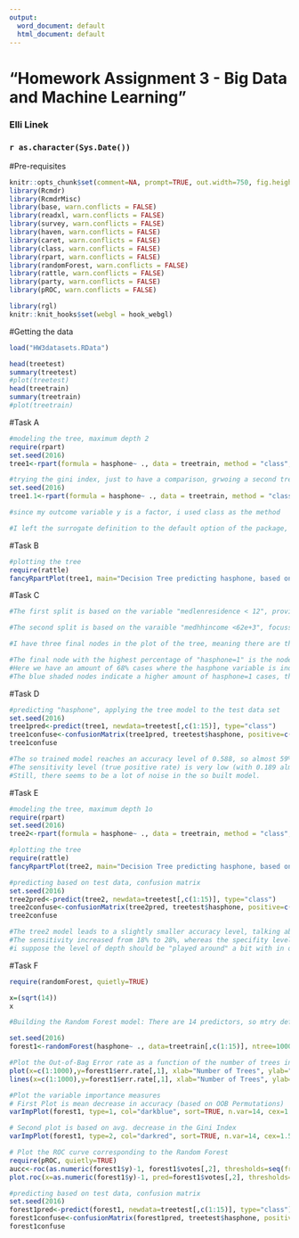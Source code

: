 ---
output:
  word_document: default
  html_document: default
---
<!-- R Commander Markdown Template -->

"Homework Assignment 3 - Big Data and Machine Learning"
=======================

### Elli Linek

### `r as.character(Sys.Date())`

#Pre-requisites
```{r echo=FALSE}
knitr::opts_chunk$set(comment=NA, prompt=TRUE, out.width=750, fig.height=8, fig.width=8)
library(Rcmdr)
library(RcmdrMisc)
library(base, warn.conflicts = FALSE)
library(readxl, warn.conflicts = FALSE)
library(survey, warn.conflicts = FALSE)
library(haven, warn.conflicts = FALSE)
library(caret, warn.conflicts = FALSE)
library(class, warn.conflicts = FALSE)
library(rpart, warn.conflicts = FALSE)
library(randomForest, warn.conflicts = FALSE)
library(rattle, warn.conflicts = FALSE)
library(party, warn.conflicts = FALSE)
library(pROC, warn.conflicts = FALSE)
```

```{r echo=FALSE}
library(rgl)
knitr::knit_hooks$set(webgl = hook_webgl)
```

#Getting the data
```{r data}
load("HW3datasets.RData")

head(treetest)
summary(treetest)
#plot(treetest)
head(treetrain)
summary(treetrain)
#plot(treetrain)

```


#Task A 
```{r task A}
#modeling the tree, maximum depth 2
require(rpart)
set.seed(2016)
tree1<-rpart(formula = hasphone~ ., data = treetrain, method = "class", na.action = na.rpart, parms = list(split = "information"), y = TRUE, control = rpart.control(maxdepth = 2))

#trying the gini index, just to have a comparison, grwoing a second tree based on the same seed
set.seed(2016)
tree1.1<-rpart(formula = hasphone~ ., data = treetrain, method = "class", na.action = na.rpart, parms = list(split = "gini"), y = TRUE, control = rpart.control(maxdepth = 2))

#since my outcome variable y is a factor, i used class as the method

#I left the surrogate definition to the default option of the package, in order not to influence the tree desicion on that (first of all i wanted to have a look at it)
```


#Task B
```{r taskC}
#plotting the tree
require(rattle)
fancyRpartPlot(tree1, main="Decision Tree predicting hasphone, based on the treetrain dataset")

```

#Task C
```{r task C}
#The first split is based on the variable "medlenresidence < 12", providing information about the median householder  years of residence, where i have two directions "growing out of" - being less or above 12 years. 

#The second split is based on the varaible "medhhincome <62e+3", focussing on the current year median household income of the households within the training data set (where the information is available), having the decision set to be below or above 62,000 dollars (i suppose) .

#I have three final nodes in the plot of the tree, meaning there are three final nodes in the tree based on the given maximum depth of two.

#The final node with the highest percentage of "hasphone=1" is the node that has the number 7 above it (i think its named 7 because node name 4 and 5 would have been reserved to the next node split on the other side of the tree, growing out of node 2). 
#Here we have an amount of 68% cases where the hasphone variable is indicated to be positive (hasphone=1), representing in total 16% of all cases from the data set.
#The blue shaded nodes indicate a higher amount of hasphone=1 cases, the green shaded nodes tend into the direction of 0, so no phone given. The darker the shade of the nodes color, the higher the difference between the amount of 0 and 1 cases in the node, that leads to the decision to indicate the node with a 0 or 1 in the first line.

```




#Task D
```{r task D}
#predicting "hasphone", applying the tree model to the test data set
set.seed(2016)
tree1pred<-predict(tree1, newdata=treetest[,c(1:15)], type="class")
tree1confuse<-confusionMatrix(tree1pred, treetest$hasphone, positive=c("1"))
tree1confuse

#The so trained model reaches an accuracy level of 0.588, so almost 59% of cases were predicted right ithin the test data set based on the treecoming from the training data set. 
#The sensitivity level (true positive rate) is very low (with 0.189 almost 19%), the specificity compared to that (being the true negative rate) is much higher, with 92%.
#Still, there seems to be a lot of noise in the so built model.

```


#Task E
```{r task E}
#modeling the tree, maximum depth 1o
require(rpart)
set.seed(2016)
tree2<-rpart(formula = hasphone~ ., data = treetrain, method = "class", na.action = na.rpart, parms = list(split = "information"), y = TRUE, control = rpart.control(maxdepth = 10))

#plotting the tree
require(rattle)
fancyRpartPlot(tree2, main="Decision Tree predicting hasphone, based on the treetrain dataset, depth 10")

#predicting based on test data, confusion matrix
set.seed(2016)
tree2pred<-predict(tree2, newdata=treetest[,c(1:15)], type="class")
tree2confuse<-confusionMatrix(tree2pred, treetest$hasphone, positive=c("1"))
tree2confuse

#The tree2 model leads to a slightly smaller accuracy level, talking about the third number behind the commata. It still reaches a level of of 59% of accuracy.
#The sensitivity increased from 18% to 28%, whereas the specifity level devreased to 84%, meaning I have a higher amount of true positive predicted cases and at the same time some less true negative cases to be taken into account. 
#i suppose the level of depth should be "played around" a bit with in order to determine the optimal size of the tree.
```


#Task F
```{r task F}

require(randomForest, quietly=TRUE)

x=(sqrt(14))
x

#Building the Random Forest model: There are 14 predictors, so mtry defaults to (sqrt(14))=3.7417; I will leave the mtry definition out of the formula, in order to leave it to the deafault, that is more accurate then the rounded mtry-value I just calculated as the squareroot of the number of predictors.

set.seed(2016)
forest1<-randomForest(hasphone~ ., data=treetrain[,c(1:15)], ntree=1000, importance=TRUE, na.action=na.omit, replace=FALSE)

#Plot the Out-of-Bag Error rate as a function of the number of trees in the forest
plot(x=c(1:1000),y=forest1$err.rate[,1], xlab="Number of Trees", ylab="Error", type="n")
lines(x=c(1:1000),y=forest1$err.rate[,1], xlab="Number of Trees", ylab="Error", col=2, lty=1, lwd=2)

#Plot the variable importance measures
# First Plot is mean decrease in accuracy (based on OOB Permutations)
varImpPlot(forest1, type=1, col="darkblue", sort=TRUE, n.var=14, cex=1.5)

# Second plot is based on avg. decrease in the Gini Index
varImpPlot(forest1, type=2, col="darkred", sort=TRUE, n.var=14, cex=1.5)

# Plot the ROC curve corresponding to the Random Forest
require(pROC, quietly=TRUE)
aucc<-roc(as.numeric(forest1$y)-1, forest1$votes[,2], thresholds=seq(from=0, to=1, by=.1))
plot.roc(x=as.numeric(forest1$y)-1, pred=forest1$votes[,2], thresholds=seq(from=0, to=1, by=.1), ylab="Sensitivity", xlab="1-Specificity") 

#predicting based on test data, confusion matrix
set.seed(2016)
forest1pred<-predict(forest1, newdata=treetest[,c(1:15)], type="class")
forest1confuse<-confusionMatrix(forest1pred, treetest$hasphone, positive=c("1"))
forest1confuse

```







